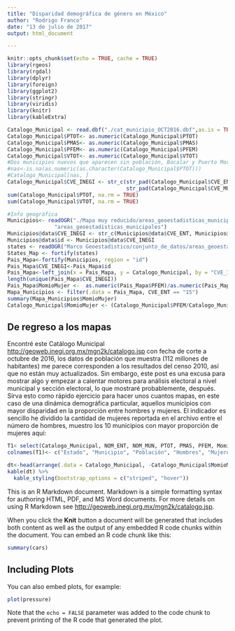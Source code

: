 ```yaml
---
title: "Disparidad demográfica de género en México"
author: "Rodrigo Franco"
date: "13 de julio de 2017"
output: html_document

---
```


```r
knitr::opts_chunk$set(echo = TRUE, cache = TRUE)
library(rgeos)
library(rgdal)
library(dplyr)
library(foreign)
library(ggplot2)
library(stringr)
library(viridis)
library(knitr)
library(kableExtra)

Catalogo_Municipal <- read.dbf("./cat_municipio_OCT2016.dbf",as.is = TRUE) #mayor disparidad entre población femenina y masculina en el Estado
Catalogo_Municipal$PTOT<- as.numeric(Catalogo_Municipal$PTOT)
Catalogo_Municipal$PMAS<- as.numeric(Catalogo_Municipal$PMAS)
Catalogo_Municipal$PFEM<- as.numeric(Catalogo_Municipal$PFEM)
Catalogo_Municipal$VTOT<- as.numeric(Catalogo_Municipal$VTOT)
#Dos municipios nuevos que aparecen sin población, Bacalar y Puerto Morelos, los dos son municipios nuevos
#nas<-is.na(as.numeric(as.character(Catalogo_Municipal$PTOT)))
#Catalogo_Municipal[nas, ]
Catalogo_Municipal$CVE_INEGI <- str_c(str_pad(Catalogo_Municipal$CVE_ENT, width = 2, "left", "0"), 
                                      str_pad(Catalogo_Municipal$CVE_MUN, width = 3, "left", "0"))
sum(Catalogo_Municipal$PTOT, na.rm = TRUE)
sum(Catalogo_Municipal$VTOT, na.rm = TRUE)

#Info geográfica
Municipios<- readOGR("./Mapa muy reducido/areas_geoestadisticas_municipales.shp",
               "areas_geoestadisticas_municipales")
Municipios@data$CVE_INEGI <- str_c(Municipios@data$CVE_ENT, Municipios@data$CVE_MUN)
Municipios@data$id <- Municipios@data$CVE_INEGI
states <- readOGR("Marco Geoestadistico/conjunto_de_datos/areas_geoestadisticas_estatales.shp", "areas_geoestadisticas_estatales")
States_Map <- fortify(states)
Pais_Mapa<-fortify(Municipios, region = "id")
Pais_Mapa$CVE_INEGI<-Pais_Mapa$id
Pais_Mapa<-left_join(x = Pais_Mapa, y = Catalogo_Municipal, by = "CVE_INEGI")
length(unique(Pais_Mapa$CVE_INEGI))
Pais_Mapa$MomioMujer <-  as.numeric(Pais_Mapa$PFEM)/as.numeric(Pais_Mapa$PMAS)
Mapa_Municipios <- filter(.data = Pais_Mapa, CVE_ENT == "15")
summary(Mapa_Municipios$MomioMujer)
Catalogo_Municipal$MomioMujer <- (Catalogo_Municipal$PFEM/Catalogo_Municipal$PMAS)
```

## De regreso a los mapas

Encontré este Catálogo Municipal <http://geoweb.inegi.org.mx/mgn2k/catalogo.jsp> con fecha de corte a octubre de 2016, los datos de población que muestra (112 millones de habitantes) me parece corresponden a los resultados del censo 2010, así que no están muy actualizados.
Sin embargo, este post es una excusa para mostrar algo y empezar a calentar motores para análisis electoral a nivel municipal y sección electoral, lo que mostraré probablemente, después.
Sirva esto como rápido ejercicio para hacer unos cuantos mapas, en este caso de una dinámica demográfica particular, aquellos municipios con mayor disparidad en la proporción entre hombres y mujeres. 
El indicador es sencillo he dividido la cantidad de mujeres reportada en el archivo entre el número de hombres, muestro los 10 municipios con mayor proporción de mujeres aquí: 

```r
T1< select(Catalogo_Municipal, NOM_ENT, NOM_MUN, PTOT, PMAS, PFEM, MomioMujer)
colnames(T1)<- c("Estado", "Municipio", "Población", "Hombres", "Mujeres", "Prop. Mujeres" )

dt<-head(arrange(.data = Catalogo_Municipal, -Catalogo_Municipal$MomioMujer),10 )
kable(dt) %>%
  kable_styling(bootstrap_options = c("striped", "hover"))
```



This is an R Markdown document. Markdown is a simple formatting syntax for authoring HTML, PDF, and MS Word documents. For more details on using R Markdown see <http://geoweb.inegi.org.mx/mgn2k/catalogo.jsp>.

When you click the **Knit** button a document will be generated that includes both content as well as the output of any embedded R code chunks within the document. You can embed an R code chunk like this:

```r
summary(cars)
```

## Including Plots

You can also embed plots, for example:

```r
plot(pressure)
```

Note that the `echo = FALSE` parameter was added to the code chunk to prevent printing of the R code that generated the plot.

